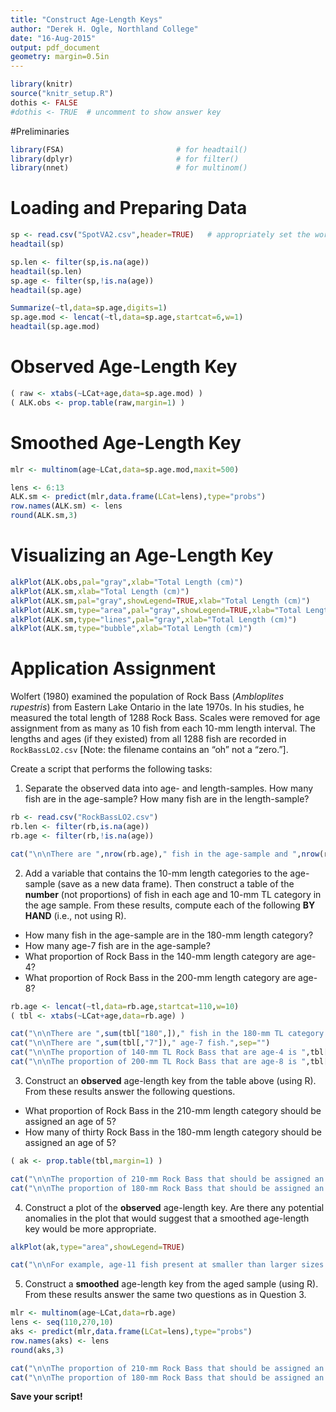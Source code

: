 ```yaml
---
title: "Construct Age-Length Keys"
author: "Derek H. Ogle, Northland College"
date: "16-Aug-2015"
output: pdf_document
geometry: margin=0.5in
---
```


```r
library(knitr)
source("knitr_setup.R")
dothis <- FALSE
#dothis <- TRUE  # uncomment to show answer key
```

#Preliminaries
```r
library(FSA)                         # for headtail()
library(dplyr)                       # for filter()
library(nnet)                        # for multinom()
```

# Loading and Preparing Data
```r
sp <- read.csv("SpotVA2.csv",header=TRUE)   # appropriately set the working directory before this
headtail(sp)
```

```r
sp.len <- filter(sp,is.na(age))
headtail(sp.len)
sp.age <- filter(sp,!is.na(age))
headtail(sp.age)
```

```r
Summarize(~tl,data=sp.age,digits=1)
sp.age.mod <- lencat(~tl,data=sp.age,startcat=6,w=1)
headtail(sp.age.mod)
```

# Observed Age-Length Key
```r
( raw <- xtabs(~LCat+age,data=sp.age.mod) )
( ALK.obs <- prop.table(raw,margin=1) )
```

# Smoothed Age-Length Key
```r
mlr <- multinom(age~LCat,data=sp.age.mod,maxit=500)
```
```r
lens <- 6:13
ALK.sm <- predict(mlr,data.frame(LCat=lens),type="probs")
row.names(ALK.sm) <- lens
round(ALK.sm,3)
```

# Visualizing an Age-Length Key
```r
alkPlot(ALK.obs,pal="gray",xlab="Total Length (cm)")
alkPlot(ALK.sm,xlab="Total Length (cm)")
alkPlot(ALK.sm,pal="gray",showLegend=TRUE,xlab="Total Length (cm)")
alkPlot(ALK.sm,type="area",pal="gray",showLegend=TRUE,xlab="Total Length (cm)")
alkPlot(ALK.sm,type="lines",pal="gray",xlab="Total Length (cm)")
alkPlot(ALK.sm,type="bubble",xlab="Total Length (cm)")
```


\vspace{24pt}
# Application Assignment
\vspace{-6pt}
Wolfert (1980) examined the population of Rock Bass (*Ambloplites rupestris*) from Eastern Lake Ontario in the late 1970s.  In his studies, he measured the total length of 1288 Rock Bass.  Scales were removed for age assignment from as many as 10 fish from each 10-mm length interval.  The lengths and ages (if they existed) from all 1288 fish are recorded in `RockBassLO2.csv` [Note: the filename contains an "oh" not a "zero."].  

Create a script that performs the following tasks:

1. Separate the observed data into age- and length-samples.  How many fish are in the age-sample?  How many fish are in the length-sample?
```r
rb <- read.csv("RockBassLO2.csv")
rb.len <- filter(rb,is.na(age))
rb.age <- filter(rb,!is.na(age))
```
```r
cat("\n\nThere are ",nrow(rb.age)," fish in the age-sample and ",nrow(rb.len)," fish in the length-sample.")
```

2. Add a variable that contains the 10-mm length categories to the age-sample (save as a new data frame).  Then construct a table of the **number** (not proportions) of fish in each age and 10-mm TL category in the age sample.  From these results, compute each of the following **BY HAND** (i.e., not using R). 
\vspace{-12pt}
  * How many fish in the age-sample are in the 180-mm length category?
  * How many age-7 fish are in the age-sample?
  * What proportion of Rock Bass in the 140-mm length category are age-4?
  * What proportion of Rock Bass in the 200-mm length category are age-8?

```r
rb.age <- lencat(~tl,data=rb.age,startcat=110,w=10)
( tbl <- xtabs(~LCat+age,data=rb.age) )
```
```r
cat("\n\nThere are ",sum(tbl["180",])," fish in the 180-mm TL category.",sep="")
cat("\n\nThere are ",sum(tbl[,"7"])," age-7 fish.",sep="")
cat("\n\nThe proportion of 140-mm TL Rock Bass that are age-4 is ",tbl["140","4"],"/",sum(tbl["140",]),"=",formatC(tbl["140","4"]/sum(tbl["140",]),format="f",digits=2),".",sep="")
cat("\n\nThe proportion of 200-mm TL Rock Bass that are age-8 is ",tbl["200","8"],"/",sum(tbl["200",]),"=",formatC(tbl["200","8"]/sum(tbl["200",]),format="f",digits=2),".",sep="")
```

3. Construct an **observed** age-length key from the table above (using R).  From these results answer the following questions.
\vspace{-24pt}
  * What proportion of Rock Bass in the 210-mm length category should be assigned an age of 5?
  * How many of thirty Rock Bass in the 180-mm length category should be assigned an age of 5?
```r
( ak <- prop.table(tbl,margin=1) )
```
```r
cat("\n\nThe proportion of 210-mm Rock Bass that should be assigned an age of five is ",ak["210","5"],".",sep="")
cat("\n\nThe proportion of 180-mm Rock Bass that should be assigned an age of five is ",ak["180","5"],".  Thus, 30*",ak["180","5"],"=",30*ak["180","5"]," fish should be assigned an age of five.",sep="")
```

4. Construct a plot of the **observed** age-length key.  Are there any potential anomalies in the plot that would suggest that a smoothed age-length key would be more appropriate.
```r
alkPlot(ak,type="area",showLegend=TRUE)
```
```r
cat("\n\nFor example, age-11 fish present at smaller than larger sizes.")
```
5. Construct a **smoothed** age-length key from the aged sample (using R).  From these results answer the same two questions as in Question 3.
```r
mlr <- multinom(age~LCat,data=rb.age)
lens <- seq(110,270,10)
aks <- predict(mlr,data.frame(LCat=lens),type="probs")
row.names(aks) <- lens
round(aks,3)
```
```r
cat("\n\nThe proportion of 210-mm Rock Bass that should be assigned an age of five is ",formatC(aks["210","5"],format="f",digits=3),".",sep="")
cat("\n\nThe proportion of 180-mm Rock Bass that should be assigned an age of five is ",formatC(aks["180","5"],format="f",digits=3),".  Thus, 30*",formatC(aks["180","5"],format="f",digits=3),"=",formatC(30*aks["180","5"],format="f",digits=0)," fish should be assigned an age of five.",sep="")
```


**Save your script!**
